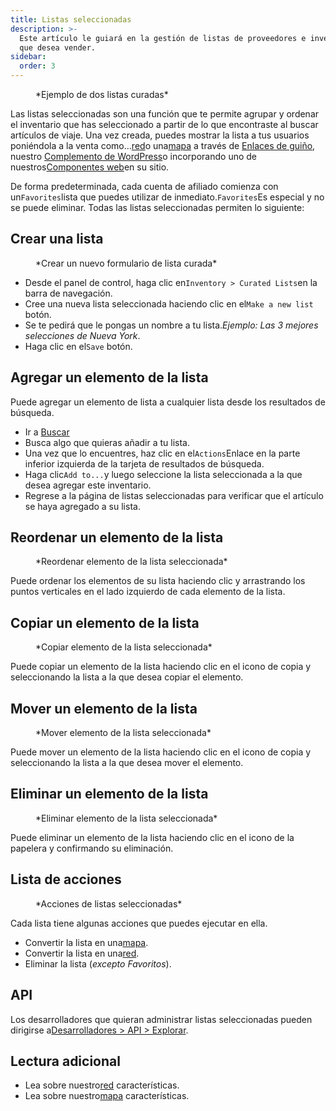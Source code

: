 ```yaml
---
title: Listas seleccionadas
description: >-
  Este artículo le guiará en la gestión de listas de proveedores e inventario
  que desea vender.
sidebar:
  order: 3
---
```


<figure>
  <CloudinaryImage width="700" height="225" resize="scale" quality="best" alt="Listas seleccionadas" src="academy/curated-lists" errorImage="noimage_opaque_nyrtl0.png" />

  <figcaption>*Ejemplo de dos listas curadas*</figcaption>
</figure>


Las listas seleccionadas son una función que te permite agrupar y ordenar el inventario que has seleccionado a partir de lo que encontraste al buscar artículos de viaje. Una vez creada, puedes mostrar la lista a tus usuarios poniéndola a la venta como...[red](/studio/grids)o una[mapa](/studio/maps) a través de [Enlaces de guiño](/link-manager/wink-links), nuestro [Complemento de WordPress](/developers/wordpress/)o incorporando uno de nuestros[Componentes web](/developers/web-components)en su sitio.

De forma predeterminada, cada cuenta de afiliado comienza con un`Favorites`lista que puedes utilizar de inmediato.`Favorites`Es especial y no se puede eliminar.
Todas las listas seleccionadas permiten lo siguiente:

## Crear una lista

<figure>
  <CloudinaryImage width="350" height="219" resize="scale" quality="best" alt="Crear una lista curada" src="academy/create-curated-list" errorImage="noimage_opaque_nyrtl0.png" />

  <figcaption>*Crear un nuevo formulario de lista curada*</figcaption>
</figure>


* Desde el panel de control, haga clic en`Inventory > Curated Lists`en la barra de navegación.
* Cree una nueva lista seleccionada haciendo clic en el`Make a new list` botón.
* Se te pedirá que le pongas un nombre a tu lista.*Ejemplo: Las 3 mejores selecciones de Nueva York*.
* Haga clic en el`Save` botón.

## Agregar un elemento de la lista

Puede agregar un elemento de lista a cualquier lista desde los resultados de búsqueda.

* Ir a [Buscar](/studio/search)
* Busca algo que quieras añadir a tu lista.
* Una vez que lo encuentres, haz clic en el`Actions`Enlace en la parte inferior izquierda de la tarjeta de resultados de búsqueda.
* Haga clic`Add to...`y luego seleccione la lista seleccionada a la que desea agregar este inventario.
* Regrese a la página de listas seleccionadas para verificar que el artículo se haya agregado a su lista.

## Reordenar un elemento de la lista

<figure>
  <CloudinaryImage width="350" height="183" resize="scale" quality="best" alt="Reordenar elemento de la lista seleccionada" src="academy/reorder-curated-list" errorImage="noimage_opaque_nyrtl0.png" />

  <figcaption>*Reordenar elemento de la lista seleccionada*</figcaption>
</figure>


Puede ordenar los elementos de su lista haciendo clic y arrastrando los puntos verticales en el lado izquierdo de cada elemento de la lista.

## Copiar un elemento de la lista

<figure>
  <CloudinaryImage width="450" height="178" resize="scale" quality="best" alt="Copiar al elemento de la lista curada" src="academy/copy-to-curated-list" errorImage="noimage_opaque_nyrtl0.png" />

  <figcaption>*Copiar elemento de la lista seleccionada*</figcaption>
</figure>


Puede copiar un elemento de la lista haciendo clic en el icono de copia y seleccionando la lista a la que desea copiar el elemento.

## Mover un elemento de la lista

<figure>
  <CloudinaryImage width="450" height="173" resize="scale" quality="best" alt="Mover elemento de la lista seleccionada" src="academy/move-to-curated-list" errorImage="noimage_opaque_nyrtl0.png" />

  <figcaption>*Mover elemento de la lista seleccionada*</figcaption>
</figure>


Puede mover un elemento de la lista haciendo clic en el icono de copia y seleccionando la lista a la que desea mover el elemento.

## Eliminar un elemento de la lista

<figure>
  <CloudinaryImage width="350" height="216" resize="scale" quality="best" alt="Eliminar elemento de la lista seleccionada" src="academy/remove-curated-list-item" errorImage="noimage_opaque_nyrtl0.png" />

  <figcaption>*Eliminar elemento de la lista seleccionada*</figcaption>
</figure>


Puede eliminar un elemento de la lista haciendo clic en el icono de la papelera y confirmando su eliminación.

## Lista de acciones

<figure>
  <CloudinaryImage width="350" height="183" resize="scale" quality="best" alt="Acciones de listas seleccionadas" src="academy/curated-list-actions" errorImage="noimage_opaque_nyrtl0.png" />

  <figcaption>*Acciones de listas seleccionadas*</figcaption>
</figure>


Cada lista tiene algunas acciones que puedes ejecutar en ella.

* Convertir la lista en una[mapa](/studio/maps).
* Convertir la lista en una[red](/studio/grids).
* Eliminar la lista (*excepto Favoritos*).

## API

Los desarrolladores que quieran administrar listas seleccionadas pueden dirigirse a[Desarrolladores > API > Explorar](/developers/apis/#browse-api).

## Lectura adicional

* Lea sobre nuestro[red](/studio/grids) características.
* Lea sobre nuestro[mapa](/studio/maps) características.

